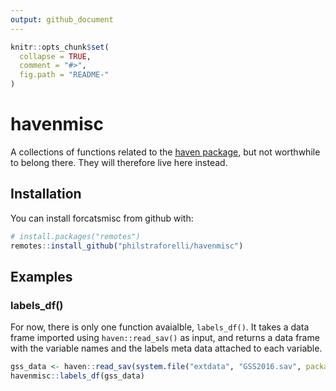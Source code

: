 ```yaml
---
output: github_document
---
```


```r
knitr::opts_chunk$set(
  collapse = TRUE,
  comment = "#>",
  fig.path = "README-"
)
```

# havenmisc

A collections of functions related to the [haven package](http://haven.tidyverse.org/reference/index.html), but not worthwhile to belong there. They will therefore live here instead.

## Installation

You can install forcatsmisc from github with:

```r
# install.packages("remotes")
remotes::install_github("philstraforelli/havenmisc")
```

## Examples

### labels_df()

For now, there is only one function avaialble, `labels_df()`. It takes a data frame imported using `haven::read_sav()` as input, and returns a data frame with the variable names and the labels meta data attached to each variable. 

```r
gss_data <- haven::read_sav(system.file("extdata", "GSS2016.sav", package = "havenmisc"))
havenmisc::labels_df(gss_data)
```
